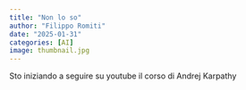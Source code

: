 ```yaml
---
title: "Non lo so"
author: "Filippo Romiti"
date: "2025-01-31"
categories: [AI]
image: thumbnail.jpg
---
```


Sto iniziando a seguire su youtube il corso di Andrej Karpathy 


